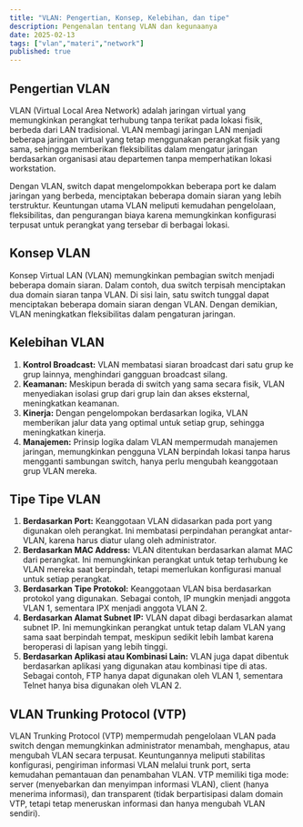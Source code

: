 ```yaml
---
title: "VLAN: Pengertian, Konsep, Kelebihan, dan tipe"
description: Pengenalan tentang VLAN dan kegunaanya
date: 2025-02-13
tags: ["vlan","materi","network"]
published: true
---
```


## Pengertian VLAN

VLAN (Virtual Local Area Network) adalah jaringan virtual yang memungkinkan perangkat 
terhubung tanpa terikat pada lokasi fisik, berbeda dari LAN tradisional. VLAN membagi jaringan 
LAN menjadi beberapa jaringan virtual yang tetap menggunakan perangkat fisik yang sama, 
sehingga memberikan fleksibilitas dalam mengatur jaringan berdasarkan organisasi atau departemen 
tanpa memperhatikan lokasi workstation.

Dengan VLAN, switch dapat mengelompokkan beberapa port ke dalam jaringan yang berbeda, 
menciptakan beberapa domain siaran yang lebih terstruktur. Keuntungan utama VLAN meliputi 
kemudahan pengelolaan, fleksibilitas, dan pengurangan biaya karena memungkinkan konfigurasi terpusat 
untuk perangkat yang tersebar di berbagai lokasi.

## Konsep VLAN

Konsep Virtual LAN (VLAN) memungkinkan pembagian switch menjadi beberapa domain siaran. Dalam
contoh, dua switch terpisah menciptakan dua domain siaran tanpa VLAN. Di sisi lain, satu switch
tunggal dapat menciptakan beberapa domain siaran dengan VLAN. Dengan demikian, VLAN
meningkatkan fleksibilitas dalam pengaturan jaringan.

## Kelebihan VLAN

1. __Kontrol Broadcast:__ VLAN membatasi siaran broadcast dari satu grup ke grup lainnya,
menghindari gangguan broadcast silang.
2. __Keamanan:__ Meskipun berada di switch yang sama secara fisik, VLAN menyediakan isolasi grup
dari grup lain dan akses eksternal, meningkatkan keamanan.
3. __Kinerja:__ Dengan pengelompokan berdasarkan logika, VLAN memberikan jalur data yang optimal
untuk setiap grup, sehingga meningkatkan kinerja.
4. __Manajemen:__ Prinsip logika dalam VLAN mempermudah manajemen jaringan, memungkinkan
pengguna VLAN berpindah lokasi tanpa harus mengganti sambungan switch, hanya perlu
mengubah keanggotaan grup VLAN mereka.

## Tipe Tipe VLAN

1. __Berdasarkan Port:__ Keanggotaan VLAN didasarkan pada port yang digunakan oleh perangkat. Ini
membatasi perpindahan perangkat antar-VLAN, karena harus diatur ulang oleh administrator.
2. __Berdasarkan MAC Address:__ VLAN ditentukan berdasarkan alamat MAC dari perangkat. Ini
memungkinkan perangkat untuk tetap terhubung ke VLAN mereka saat berpindah, tetapi
memerlukan konfigurasi manual untuk setiap perangkat.
3. __Berdasarkan Tipe Protokol:__ Keanggotaan VLAN bisa berdasarkan protokol yang digunakan.
Sebagai contoh, IP mungkin menjadi anggota VLAN 1, sementara IPX menjadi anggota VLAN 2.
4. __Berdasarkan Alamat Subnet IP:__ VLAN dapat dibagi berdasarkan alamat subnet IP. Ini
memungkinkan perangkat untuk tetap dalam VLAN yang sama saat berpindah tempat,
meskipun sedikit lebih lambat karena beroperasi di lapisan yang lebih tinggi.
5. __Berdasarkan Aplikasi atau Kombinasi Lain:__ VLAN juga dapat dibentuk berdasarkan aplikasi yang
digunakan atau kombinasi tipe di atas. Sebagai contoh, FTP hanya dapat digunakan oleh VLAN 1,
sementara Telnet hanya bisa digunakan oleh VLAN 2.

## VLAN Trunking Protocol (VTP)

VLAN Trunking Protocol (VTP) mempermudah pengelolaan VLAN pada switch dengan memungkinkan administrator 
menambah, menghapus, atau mengubah VLAN secara terpusat. Keuntungannya meliputi stabilitas konfigurasi, 
pengiriman informasi VLAN melalui trunk port, serta kemudahan pemantauan dan penambahan VLAN. VTP memiliki 
tiga mode: server (menyebarkan dan menyimpan informasi VLAN), client (hanya menerima informasi), dan 
transparent (tidak berpartisipasi dalam domain VTP, tetapi tetap meneruskan informasi dan hanya mengubah VLAN sendiri).
